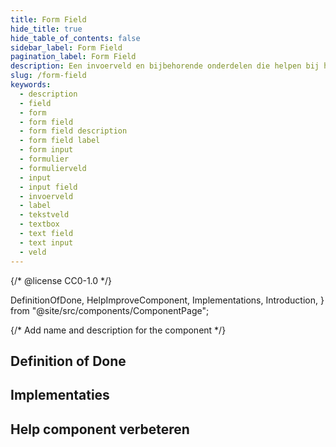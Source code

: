 ```yaml
---
title: Form Field
hide_title: true
hide_table_of_contents: false
sidebar_label: Form Field
pagination_label: Form Field
description: Een invoerveld en bijbehorende onderdelen die helpen bij het invullen.
slug: /form-field
keywords:
  - description
  - field
  - form
  - form field
  - form field description
  - form field label
  - form input
  - formulier
  - formulierveld
  - input
  - input field
  - invoerveld
  - label
  - tekstveld
  - textbox
  - text field
  - text input
  - veld
---
```


{/* @license CC0-1.0 */}

  DefinitionOfDone,
  HelpImproveComponent,
  Implementations,
  Introduction,
} from "@site/src/components/ComponentPage";

{/* Add name and description for the component */}


<Introduction component={component} headingLevel={1} description={description} />

## Definition of Done

<DefinitionOfDone component={component} headingLevel={3} />

## Implementaties

<Implementations component={component} headingLevel={3} />

## Help component verbeteren

<HelpImproveComponent component={component} headingLevel={3} />
